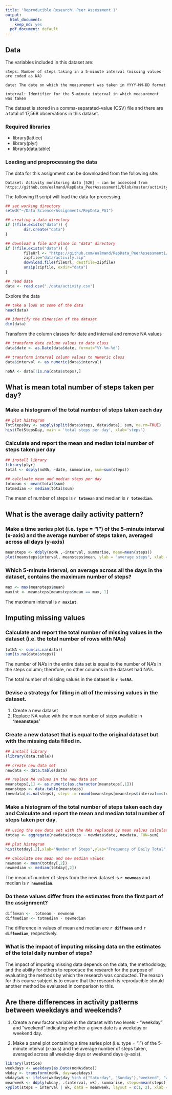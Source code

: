 ```yaml
---
title: 'Reproducible Research: Peer Assessment 1'
output:
  html_document:
    keep_md: yes
  pdf_document: default
---
```


## Data

The variables included in this dataset are:

    steps: Number of steps taking in a 5-minute interval (missing values are coded as NA)

    date: The date on which the measurement was taken in YYYY-MM-DD format

    interval: Identifier for the 5-minute interval in which measurement was taken

The dataset is stored in a comma-separated-value (CSV) file and there are a total of 17,568 observations in this dataset.

### Required libraries

- library(lattice)
- library(plyr)
- library(data.table)

### Loading and preprocessing the data

The data for this assignment can be downloaded from the following site:

    Dataset: Activity monitoring data [52K] - can be accessed from 
    https://github.com/ealmand/RepData_PeerAssessment1/blob/master/activity.zip

The following R script will load the data for processing.
   
```r
## set working directory
setwd("~/Data Science/Assignments/RepData_PA1")

## creating a data directory
if (!file.exists("data")) {
        dir.create("data")
}

## download a file and place in "data" directory
if (!file.exists("data")) {
        fileUrl <- "https://github.com/ealmand/RepData_PeerAssessment1/blob/master/activity.zip"
        zipfile="data/activity.zip"
        download.file(fileUrl, destfile=zipfile)
        unzip(zipfile, exdir="data")
}

## read data
data <- read.csv("./data/activity.csv")
```

Explore the data

```r
## take a look at some of the data
head(data)

## identify the dimension of the dataset
dim(data)
```

Transform the column classes for date and interval and remove NA values

```r
## transform date column values to date class
data$date <- as.Date(data$date, format="%Y-%m-%d")

## transform interval column values to numeric class
data$interval <- as.numeric(data$interval)

noNA <- data[!is.na(data$steps),]
```

## What is mean total number of steps taken per day?

### Make a histogram of the total number of steps taken each day

```r
## plot histogram
TotStepsDay <- sapply(split(data$steps, data$date), sum, na.rm=TRUE)
hist(TotStepsDay, main = 'total steps per day', xlab='steps')
```

### Calculate and report the mean and median total number of steps taken per day

```r
## install library
library(plyr)
total <- ddply(noNA, ~date, summarise, sum=sum(steps))

## calcluate mean and median steps per day
totmean <- mean(total$sum)
totmedian <- median(total$sum)
```

The mean of number of steps is **`r totmean`** and median is **`r totmedian`**.

## What is the average daily activity pattern?

### Make a time series plot (i.e. type = "l") of the 5-minute interval (x-axis) and the average number of steps taken, averaged across all days (y-axis)

```r
meansteps <- ddply(noNA ,~interval, summarise, mean=mean(steps))
plot(meansteps$interval, meansteps$mean, ylab = "average steps", xlab = "Interval", type = "l")
```

### Which 5-minute interval, on average across all the days in the dataset, contains the maximum number of steps?

```r
max <- max(meansteps$mean)
maxint <- meansteps[meansteps$mean == max, 1]
```

The maximum interval is **`r maxint`**.

## Imputing missing values

### Calculate and report the total number of missing values in the dataset (i.e. the total number of rows with NAs)

```r
totNA <- sum(is.na(data))
sum(is.na(data$steps))
```

The number of NA's in the entire data set is equal to the number of NA's in the steps column; therefore, no other columns in the dataset had NA's.

The total number of missing values in the dataset is **`r totNA`**.

### Devise a strategy for filling in all of the missing values in the dataset.

1. Create a new dataset
2. Replace NA value with the mean number of steps available in **'meansteps'**

### Create a new dataset that is equal to the original dataset but with the missing data filled in.

```r
## install library
(library(data.table))

## create new data set
newdata <- data.table(data)

## replace NA values in the new data set
meansteps[,1] <- as.numeric(as.character(meansteps[,1]))
meansteps <- data.table(meansteps)
(newdata[is.na(steps), steps := round(meansteps[meansteps$interval==steps,meansteps$mean])])
```

### Make a histogram of the total number of steps taken each day and Calculate and report the mean and median total number of steps taken per day. 

```r
## using the new data set with the NAs replaced by mean values calculate the total per day
totday <- aggregate(newdata$steps ~ newdata$date, newdata, FUN=sum)

## plot histogram
hist(totday[,2],xlab="Number of Steps",ylab="Frequency of Daily Total",main="Total Daily Steps\n(NA values imputed)")

## Calculate new mean and new median values
newmean <- mean(totday[,2])
newmedian <- median(totday[,2])
```

The mean of number of steps from the new dataset is **`r newmean`** and median is **`r newmedian`**.

### Do these values differ from the estimates from the first part of the assignment? 

```r
diffmean <-  totmean - newmean
diffmedian <- totmedian - newmedian
```

The difference in values of mean and median are **`r diffmean`** and **`r diffmedian`**, respectively.

### What is the impact of imputing missing data on the estimates of the total daily number of steps?

The impact of imputing missing data depends on the data, the methodology, and the ability for others to reproduce the research for the purpose of evaluating the methods by which the research was conducted. The reason for this course subject is to ensure that the research is reproducible should another method be evaluated in comparison to this.

## Are there differences in activity patterns between weekdays and weekends?

1.  Create a new factor variable in the dataset with two levels - "weekday" and "weekend" indicating whether a given date is a weekday or weekend day.

2.  Make a panel plot containing a time series plot (i.e. type = "l") of the 5-minute interval (x-axis) and the average number of steps taken, averaged across all weekday days or weekend days (y-axis).

```r
library(lattice)
weekdays <- weekdays(as.Date(noNA$date))
wkday <- transform(noNA, day=weekdays)
wkday$wk <- ifelse(wkday$day %in% c("Saturday", "Sunday"),"weekend", "weekday")
meanweek <- ddply(wkday, .(interval, wk), summarise, steps=mean(steps))
xyplot(steps ~ interval | wk, data = meanweek, layout = c(1, 2), xlab = "5-minute interval", ylab = "average number of steps taken", type="l")
```

